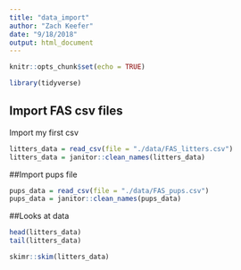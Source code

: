 ```yaml
---
title: "data_import"
author: "Zach Keefer"
date: "9/18/2018"
output: html_document
---
```


```r
knitr::opts_chunk$set(echo = TRUE)

library(tidyverse)
```

## Import FAS csv files

Import my first csv

```r
litters_data = read_csv(file = "./data/FAS_litters.csv")
litters_data = janitor::clean_names(litters_data)
```

##Import pups file

```r
pups_data = read_csv(file = "./data/FAS_pups.csv")
pups_data = janitor::clean_names(pups_data)
```

##Looks at data

```r
head(litters_data)
tail(litters_data)

skimr::skim(litters_data)
```

